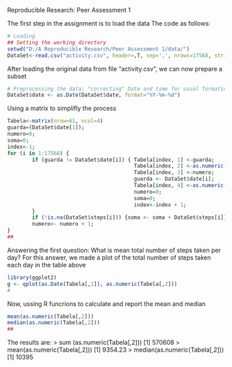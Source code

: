 Reproducible Research: Peer Assessment 1

The first step in the assignment is to load the data
The code as follows:
```r
# Loading 
## Setting the working directory
setwd("D:/A Reproducible Research/Peer Assessment 1/data/")
DataSet<-read.csv("activity.csv", header=,T, sep=',', nrows=17568, stringsAsFactors=F, check.names=F, comment.char="", quote='\"')
```

After loading the original data from file "activity.csv", we can now prepare a subset
```r
# Preprocessing the data: "correcting" Date and time for usual formating
DataSet$date <- as.Date(DataSet$date, format="%Y-%m-%d")
```
Using a matrix to simplifly the process
```r
Tabela<-matrix(nrow=61, ncol=4)
guarda=(DataSet$date[1]); 
numero=0; 
soma=0;
index<-1;
for (i in 1:17568) {
        if (guarda != DataSet$date[i]) { Tabela[index, 1] <-guarda;
                                         Tabela[index, 2] <-as.numeric(soma);
                                         Tabela[index, 3] <-numero;
                                         guarda <- DataSet$date[i];
                                         Tabela[index, 4] <-as.numeric(soma)/numero;
                                         numero=0; 
                                         soma=0;
                                         index<-index + 1;
        }
        if (!is.na(DataSet$steps[i])) {soma <- soma + DataSet$steps[i]}  
        numero<- numero + 1; 
}
##
```

Answering the first question: What is mean total number of steps taken per day?
For this answer, we made a plot of the total number of steps taken each day in the table above

``` r
library(ggplot2)
g <- qplot(as.Date(Tabela[,1]), as.numeric(Tabela[,2]))
#
```

Now, ussing R funcrions to calculate and report the mean and median
```r
mean(as.numeric(Tabela[,2]))
median(as.numeric(Tabela[,2]))
##
```
The results are:
> sum (as.numeric(Tabela[,2]))
[1] 570608
> mean(as.numeric(Tabela[,2]))
[1] 9354.23
> median(as.numeric(Tabela[,2]))
[1] 10395

